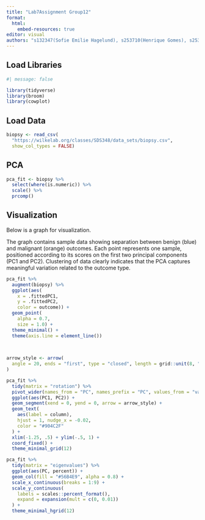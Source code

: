 ```yaml
---
title: "Lab7Assignment Group12"
format: 
  html:
    embed-resources: true
editor: visual
authors: "s132347(Sofie Emilie Hagelund), s253710(Henrique Gomes), s253689(Paula Meerjanssen), s252750(Shuyue Zhang), s253719(Eszter Hudra)"
---
```


## Load Libraries

```r
#| message: false  

library(tidyverse) 
library(broom)  
library(cowplot)
```

## Load Data

```r
biopsy <- read_csv(
  "https://wilkelab.org/classes/SDS348/data_sets/biopsy.csv",
  show_col_types = FALSE)
```

## PCA

```r
pca_fit <- biopsy %>% 
  select(where(is.numeric)) %>% 
  scale() %>% 
  prcomp() 
```

## Visualization

Below is a graph for visualization.

The graph contains sample data showing separation between benign (blue) and malignant (orange) outcomes. Each point represents one sample, positioned according to its scores on the first two principal components (PC1 and PC2). Clustering of data clearly indicates that the PCA captures meaningful variation related to the outcome type.

```r
pca_fit %>% 
  augment(biopsy) %>% 
  ggplot(aes(
    x = .fittedPC1, 
    y = .fittedPC2,
    color = outcome)) +
  geom_point(
    alpha = 0.7, 
    size = 1.0) +
  theme_minimal() +
  theme(axis.line = element_line())
  
  
```

```r
arrow_style <- arrow(
  angle = 20, ends = "first", type = "closed", length = grid::unit(8, "pt")
)

pca_fit %>%
  tidy(matrix = "rotation") %>%
  pivot_wider(names_from = "PC", names_prefix = "PC", values_from = "value") %>%
  ggplot(aes(PC1, PC2)) +
  geom_segment(xend = 0, yend = 0, arrow = arrow_style) +
  geom_text(
    aes(label = column),
    hjust = 1, nudge_x = -0.02, 
    color = "#904C2F"
  ) +
  xlim(-1.25, .5) + ylim(-.5, 1) +
  coord_fixed() + 
  theme_minimal_grid(12)
```

```r
pca_fit %>%
  tidy(matrix = "eigenvalues") %>%
  ggplot(aes(PC, percent)) +
  geom_col(fill = "#56B4E9", alpha = 0.8) +
  scale_x_continuous(breaks = 1:9) +
  scale_y_continuous(
    labels = scales::percent_format(),
    expand = expansion(mult = c(0, 0.01))
  ) +
  theme_minimal_hgrid(12)
```
